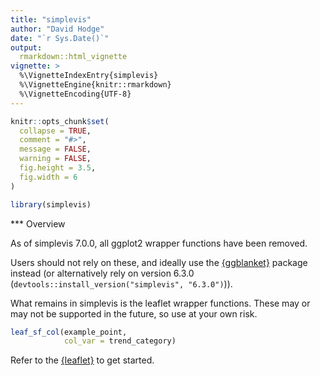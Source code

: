 ```yaml
---
title: "simplevis"
author: "David Hodge"
date: "`r Sys.Date()`"
output: 
  rmarkdown::html_vignette
vignette: >
  %\VignetteIndexEntry{simplevis}
  %\VignetteEngine{knitr::rmarkdown}
  %\VignetteEncoding{UTF-8}
---
```


```r
knitr::opts_chunk$set(
  collapse = TRUE,
  comment = "#>",
  message = FALSE,
  warning = FALSE,
  fig.height = 3.5, 
  fig.width = 6
)
```

```r
library(simplevis)
```

*** Overview

As of simplevis 7.0.0, all ggplot2 wrapper functions have been removed. 

Users should not rely on these, and ideally use the  [{ggblanket}](https://github.com/davidhodge931/ggblanket) package instead (or alternatively rely on version 6.3.0 (`devtools::install_version("simplevis", "6.3.0")`)).

What remains in simplevis is the leaflet wrapper functions. These may or may not be supported in the future, so use at your own risk.

```r
leaf_sf_col(example_point, 
            col_var = trend_category)
```

Refer to the [{leaflet}](https://StatisticsNZ.github.io/simplevis/articles/simplevis.html) to get started.
